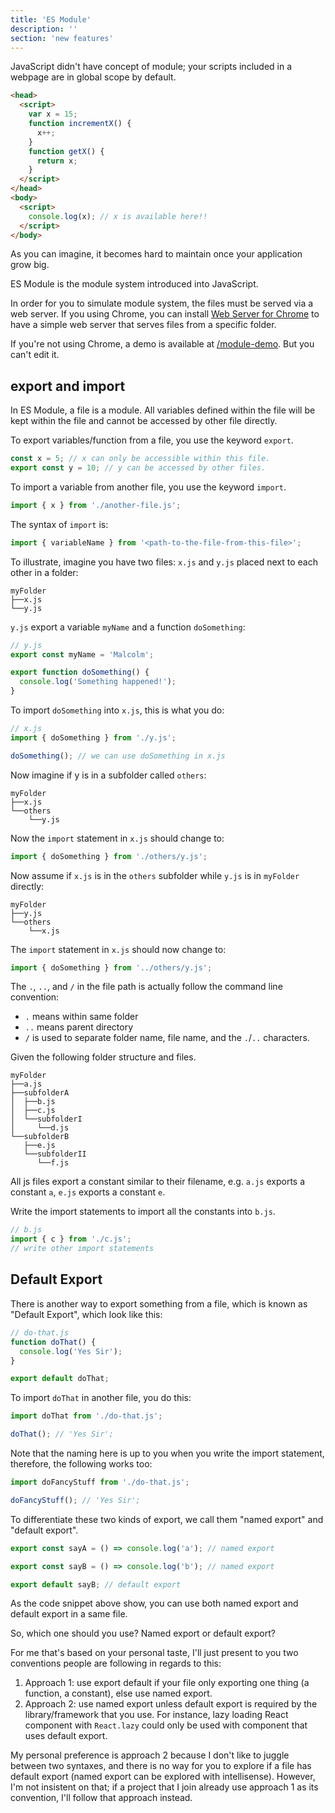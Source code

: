```yaml
---
title: 'ES Module'
description: ''
section: 'new features'
---
```



JavaScript didn't have concept of module; your scripts included in a webpage are in global scope by default.

```html
<head>
  <script>
    var x = 15;
    function incrementX() {
      x++;
    }
    function getX() {
      return x;
    }
  </script>
</head>
<body>
  <script>
    console.log(x); // x is available here!!
  </script>
</body>
```

As you can imagine, it becomes hard to maintain once your application grow big.

ES Module is the module system introduced into JavaScript.

<aside>

In order for you to simulate module system, the files must be served via a web server. If you using Chrome, you can install [Web Server for Chrome][web-server-for-chrome] to have a simple web server that serves files from a specific folder.

If you're not using Chrome, a demo is available at <a href="https://js-the-react-parts.netlify.com/module-demo" target="_BLANK" rel="noopener noreferrer">/module-demo</a>. But you can't edit it.

</aside>

## export and import

In ES Module, a file is a module. All variables defined within the file will be kept within the file and cannot be accessed by other file directly.

To export variables/function from a file, you use the keyword `export`.

```javascript
const x = 5; // x can only be accessible within this file.
export const y = 10; // y can be accessed by other files.
```

To import a variable from another file, you use the keyword `import`.

```javascript
import { x } from './another-file.js';
```

The syntax of `import` is:

```javascript
import { variableName } from '<path-to-the-file-from-this-file>';
```

To illustrate, imagine you have two files: `x.js` and `y.js` placed next to each other in a folder:

```
myFolder
├──x.js
└──y.js
```

`y.js` export a variable `myName` and a function `doSomething`:

```javascript
// y.js
export const myName = 'Malcolm';

export function doSomething() {
  console.log('Something happened!');
}
```

To import `doSomething` into `x.js`, this is what you do:

```javascript
// x.js
import { doSomething } from './y.js';

doSomething(); // we can use doSomething in x.js
```

Now imagine if y is in a subfolder called `others`:

```
myFolder
├──x.js
└──others
    └──y.js
```

Now the `import` statement in `x.js` should change to:

```javascript
import { doSomething } from './others/y.js';
```

Now assume if `x.js` is in the `others` subfolder while `y.js` is in `myFolder` directly:

```
myFolder
├──y.js
└──others
    └──x.js
```

The `import` statement in `x.js` should now change to:

```javascript
import { doSomething } from '../others/y.js';
```

The `.`, `..`, and `/` in the file path is actually follow the command line convention:

- `.` means within same folder
- `..` means parent directory
- `/` is used to separate folder name, file name, and the `.`/`..` characters.

<Exercise title="Exercise">

Given the following folder structure and files.

```
myFolder
├──a.js
├──subfolderA
│  ├──b.js
│  ├──c.js
│  └──subfolderI
│     └──d.js
└──subfolderB
   ├──e.js
   └──subfolderII
      └──f.js
```

All js files export a constant similar to their filename, e.g. `a.js` exports a constant `a`, `e.js` exports a constant `e`.

Write the import statements to import all the constants into `b.js`.

```javascript
// b.js
import { c } from './c.js';
// write other import statements
```

</Exercise>

## Default Export

There is another way to export something from a file, which is known as "Default Export", which look like this:

```javascript
// do-that.js
function doThat() {
  console.log('Yes Sir');
}

export default doThat;
```

To import `doThat` in another file, you do this:

```javascript
import doThat from './do-that.js';

doThat(); // 'Yes Sir';
```

Note that the naming here is up to you when you write the import statement, therefore, the following works too:

```javascript
import doFancyStuff from './do-that.js';

doFancyStuff(); // 'Yes Sir';
```

To differentiate these two kinds of export, we call them "named export" and "default export".

```javascript
export const sayA = () => console.log('a'); // named export

export const sayB = () => console.log('b'); // named export

export default sayB; // default export
```

As the code snippet above show, you can use both named export and default export in a same file.

So, which one should you use? Named export or default export?

For me that's based on your personal taste, I'll just present to you two conventions people are following in regards to this:

1. Approach 1: use export default if your file only exporting one thing (a function, a constant), else use named export.
1. Approach 2: use named export unless default export is required by the library/framework that you use. For instance, lazy loading React component with `React.lazy` could only be used with component that uses default export.

My personal preference is approach 2 because I don't like to juggle between two syntaxes, and there is no way for you to explore if a file has default export (named export can be explored with intellisense). However, I'm not insistent on that; if a project that I join already use approach 1 as its convention, I'll follow that approach instead.

[web-server-for-chrome]: https://chrome.google.com/webstore/detail/web-server-for-chrome/ofhbbkphhbklhfoeikjpcbhemlocgigb?hl=en
